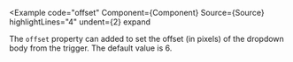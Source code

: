 
<Example
  code="offset"
  Component={Component}
  Source={Source}
  highlightLines="4"
  undent={2}
  expand
>
  The `offset` property can added to set the offset (in pixels) of the
  dropdown body from the trigger.  The default value is 6.
</Example>
